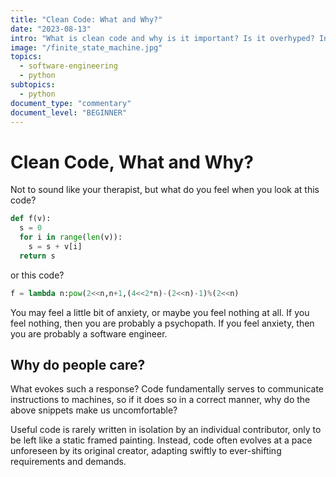 ```yaml
---
title: "Clean Code: What and Why?"
date: "2023-08-13"
intro: "What is clean code and why is it important? Is it overhyped? In this article we dive into what is meant by clean code and why anyone should care."
image: "/finite_state_machine.jpg"
topics:
  - software-engineering
  - python
subtopics:
  - python
document_type: "commentary"
document_level: "BEGINNER"
---
```


<QuoteComponent
  author="Harold Abelson, co-author of"
  text="Programs must be written for people to read, and only incidentally for machines to execute."
  source="Structure and Interpretation of Computer Programs"
/>

# Clean Code, What and Why?

Not to sound like your therapist, but what do you feel when you look at this code?

```python
def f(v):
  s = 0
  for i in range(len(v)):
    s = s + v[i]
  return s
```

or this code?

```python
f = lambda n:pow(2<<n,n+1,(4<<2*n)-(2<<n)-1)%(2<<n)
```

You may feel a little bit of anxiety, or maybe you feel nothing at all. If you feel nothing, then you are probably a psychopath. If you feel anxiety, then you are probably a software engineer.

## Why do people care?

What evokes such a response? Code fundamentally serves to communicate instructions to machines, so if it does so in a correct manner, why do the above snippets make us uncomfortable?

Useful code is rarely written in isolation by an individual contributor, only to be left like a static framed painting. Instead, code often evolves at a pace unforeseen by its original creator, adapting swiftly to ever-shifting requirements and demands.
